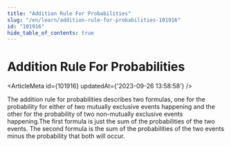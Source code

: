 ```yaml
---
title: "Addition Rule For Probabilities"
slug: "/en/learn/addition-rule-for-probabilities-101916"
id: "101916"
hide_table_of_contents: true
---
```



# Addition Rule For Probabilities

<ArticleMeta id={101916} updatedAt={'2023-09-26 13:58:58'} />
<div className='border-solid border-b border-t-0 my-4 border-[var(--ifm-color-gray-300)]' />

The addition rule for probabilities describes two formulas, one for the probability for either of two mutually exclusive events happening and the other for the probability of two non-mutually exclusive events happening.The first formula is just the sum of the probabilities of the two events. The second formula is the sum of the probabilities of the two events minus the probability that both will occur.
